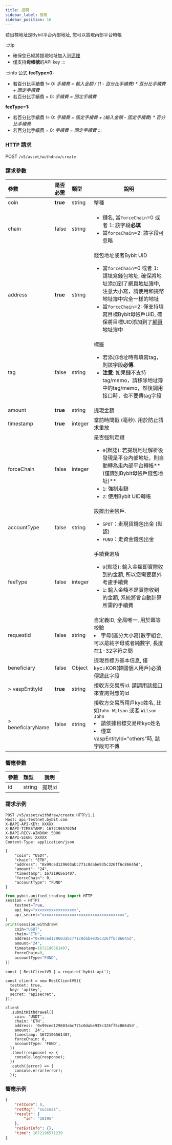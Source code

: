 ```yaml
---
title: 提現
sidebar_label: 提現
sidebar_position: 16
---
```


若目標地址是Bybit平台內部地址, 您可以實現內部平台轉帳

:::tip
* 確保您已經將提現地址加入到<a href="https://www.bybit.com/user/assets/money-address">這裡</a>
* 僅支持**母帳號**的API key
:::

:::info 公式
**feeType=0:**
* 若百分比手續費 != 0: _手續費 = 輸入金額 / (1 - 百分比手續費) * 百分比手續費 + 固定手續費_
* 若百分比手續費 = 0: _手續費 = 固定手續費_

**feeType=1:**
* 若百分比手續費 != 0: _手續費 = 固定手續費 + (輸入金額 - 固定手續費) * 百分比手續費_
* 若百分比手續費 = 0: _手續費 = 固定手續費_
:::

### HTTP 請求
POST `/v5/asset/withdraw/create`

### 請求參數
| 參數 | 是否必需 | 類型 | 說明|
|:----- |:-------|:-----|------ |
|coin |**true** |string |幣種 |
|chain |false |string |<ul><li>鏈名, 當`forceChain`=0 或者 1: 該字段**必填**</li><li>當`forceChain`=2: 該字段可忽略</li></ul> |
|address |**true** |string |錢包地址或者Bybit UID <ul><li>當`forceChain`=0 或者 1: 請填寫錢包地址, 確保將地址添加到了[網頁地址簿](https://www.bybit.com/user/assets/money-address)中, 注意大小寫，請使用和提幣地址簿中完全一樣的地址</li><li>當`forceChain`=2: 僅支持填寫目標Bybit母帳戶UID, 確保將目標UID添加到了[網頁地址簿](https://www.bybit.com/user/assets/money-address)中</li></ul> |
|tag |false |string |標籤 <ul><li>若添加地址時有填寫tag，則該字段**必傳**.</li> <li>**注意**: 如果鏈不支持tag/memo，請移除地址簿中的tag/memo，然後調用接口時，也不要傳tag字段</li></ul> |
|amount |**true** |string |提現金額 |
|timestamp |**true** |integer |當前時間戳 (毫秒). 用於防止請求重放 |
|forceChain |false |integer |是否強制走鏈<ul><li>`0`(默認): 若提現地址解析後發現是平台內部地址，則自動轉為走內部平台轉帳**(僅識別Bybit母帳戶錢包地址)**</li><li>`1`: 強制走鏈</li><li>`2`: 使用Bybit UID轉帳</li> </ul>|
|accountType|false|string |設置出金帳戶. <ul><li>`SPOT`：走現貨錢包出金 (默認)</li><li>`FUND`：走資金錢包出金</li></ul>|
|feeType|false|integer |手續費選項 <ul><li>`0`(默認): 輸入金額即實際收到的金額, 所以您需要額外考慮手續費</li><li>`1`: 輸入金額不是實際收到的金額, 系統將會自動計算所需的手續費</li></ul> |
|requestId |false |string |自定義ID, 全局唯一, 用於冪等校驗<li>字母(區分大小寫)數字組合, 可以是純字母或者純數字, 長度在1-32字符之間</li> |
|beneficiary |false |Object |提現目標方基本信息, 僅kyc=KOR(韓國個人用戶)必須傳遞此字段|
|> vaspEntityId |**true** |string |接收方交易所id. 請調用該[接口](../asset/withdraw/vasp-list#)來查詢對應的id|
|> beneficiaryName |false |string |接收方交易所用戶kyc姓名, 比如`John Wilson` 或者 `Wilson John` <li>請依據目標交易所kyc姓名</li><li>僅當vaspEntityId="others"時, 該字段可不傳</li>|

### 響應參數
| 參數 | 類型 | 說明|
|:----- |:-----|----- |
|id |string|提現Id |

### 請求示例

<Tabs groupId="programming-languages">
<TabItem value="http" label="HTTP">

```http
POST /v5/asset/withdraw/create HTTP/1.1
Host: api-testnet.bybit.com
X-BAPI-API-KEY: XXXXX
X-BAPI-TIMESTAMP: 1672196570254
X-BAPI-RECV-WINDOW: 5000
X-BAPI-SIGN: XXXXX
Content-Type: application/json

{
    "coin": "USDT",
    "chain": "ETH",
    "address": "0x99ced129603abc771c0dabe935c326ff6c86645d",
    "amount": "24",
    "timestamp": 1672196561407,
    "forceChain": 0,
    "accountType": "FUND"
}
```

</TabItem>
<TabItem value="python" label="Python">

```python
from pybit.unified_trading import HTTP
session = HTTP(
    testnet=True,
    api_key="xxxxxxxxxxxxxxxxxx",
    api_secret="xxxxxxxxxxxxxxxxxxxxxxxxxxxxxxxxxxxx",
)
print(session.withdraw(
    coin="USDT",
    chain="ETH",
    address="0x99ced129603abc771c0dabe935c326ff6c86645d",
    amount="24",
    timestamp=1672196561407,
    forceChain=0,
    accountType="FUND",
))
```

</TabItem>

<TabItem value="Node" label="Node.js">

```n4js
const { RestClientV5 } = require('bybit-api');

const client = new RestClientV5({
  testnet: true,
  key: 'apikey',
  secret: 'apisecret',
});

client
  .submitWithdrawal({
    coin: 'USDT',
    chain: 'ETH',
    address: '0x99ced129603abc771c0dabe935c326ff6c86645d',
    amount: '24',
    timestamp: 1672196561407,
    forceChain: 0,
    accountType: 'FUND',
  })
  .then((response) => {
    console.log(response);
  })
  .catch((error) => {
    console.error(error);
  });
```

</TabItem>
</Tabs>

### 響應示例

```json
{
    "retCode": 0,
    "retMsg": "success",
    "result": {
        "id": "10195"
    },
    "retExtInfo": {},
    "time": 1672196571239
}
```
